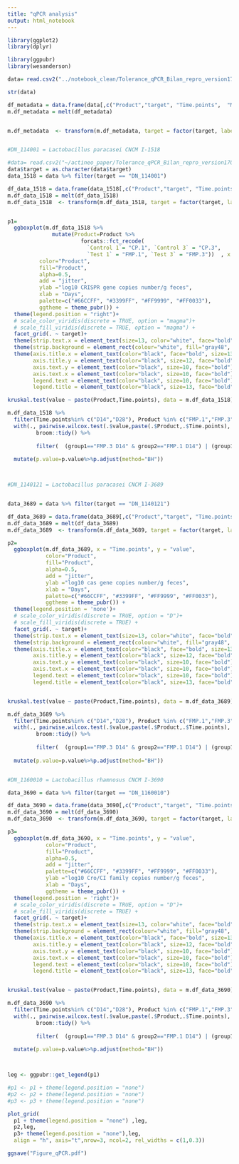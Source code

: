 ```yaml
---
title: "qPCR analysis"
output: html_notebook
---
```


```r

library(ggplot2)
library(dplyr)

library(ggpubr)
library(wesanderson)


```



```r



data= read.csv2("../notebook_clean/Tolerance_qPCR_Bilan_repro_version170804_final_modif260419.csv")

str(data)

df_metadata = data.frame(data[,c("Product","target", "Time.points",  "Mean")])
m.df_metadata = melt(df_metadata)


m.df_metadata  <- transform(m.df_metadata, target = factor(target, labels=c("Lactobacillus paracasei CNCM I-1518", "Lactobacillus paracasei CNCM I-3689", "Lactobacillus rhamnosus CNCM I-3690"), ordered =TRUE))



```



```r


#DN_114001 = Lactobacillus paracasei CNCM I-1518

#data= read.csv2("~/actineo_paper/Tolerance_qPCR_Bilan_repro_version170804_final_modif260419.csv")
data$target = as.character(data$target)
data_1518 = data %>% filter(target == "DN_114001")

df_data_1518 = data.frame(data_1518[,c("Product","target", "Time.points",  "Mean")])
m.df_data_1518 = melt(df_data_1518)
m.df_data_1518  <- transform(m.df_data_1518, target = factor(target, labels=c("Lactobacillus paracasei CNCM I-1518"), ordered =TRUE))


p1=
  ggboxplot(m.df_data_1518 %>% 
              mutate(Product=Product %>% 
                       forcats::fct_recode(
                         `Control 1`= "CP.1", `Control 3` = "CP.3",
                         `Test 1` = "FMP.1", `Test 3` = "FMP.3"))  , x = "Time.points", y = "value",
          color="Product",
          fill="Product",
          alpha=0.5,
          add = "jitter",
          ylab ="log10 CRISPR gene copies number/g feces",
          xlab = "Days",
          palette=c("#66CCFF", "#3399FF", "#FF9999", "#FF0033"),
          ggtheme = theme_pubr()) +
  theme(legend.position = "right")+
  # scale_color_viridis(discrete = TRUE, option = "magma")+
  # scale_fill_viridis(discrete = TRUE, option = "magma") +
  facet_grid(. ~ target)+
  theme(strip.text.x = element_text(size=13, color="white", face="bold")) +
  theme(strip.background = element_rect(colour="white", fill="gray48", linetype="solid"))+
  theme(axis.title.x = element_text(color="black", face="bold", size=13),
        axis.title.y = element_text(color="black", size=12, face="bold"),
        axis.text.y = element_text(color="black", size=10, face="bold"),
        axis.text.x = element_text(color="black", size=10, face="bold"),
        legend.text = element_text(color="black", size=10, face="bold"),
        legend.title = element_text(color="black", size=13, face="bold"))

kruskal.test(value ~ paste(Product,Time.points), data = m.df_data_1518)

m.df_data_1518 %>%
  filter(Time.points%in% c("D14","D28"), Product %in% c("FMP.1","FMP.3")) %>%
  with(., pairwise.wilcox.test(.$value,paste(.$Product,.$Time.points), data=. , p.adjust.method = "non") %>% 
         broom::tidy() %>%
         
         filter(  (group1=="FMP.3 D14" & group2=="FMP.1 D14") | (group1=="FMP.3 D28" & group2=="FMP.1 D28")  )) %>%
  
  mutate(p.value=p.value%>%p.adjust(method="BH"))




```




```r


#DN_1140121 = Lactobacillus paracasei CNCM I-3689


data_3689 = data %>% filter(target == "DN_1140121")

df_data_3689 = data.frame(data_3689[,c("Product","target", "Time.points",  "Mean")])
m.df_data_3689 = melt(df_data_3689)
m.df_data_3689  <- transform(m.df_data_3689, target = factor(target, labels=c("Lactobacillus paracasei CNCM I-3689"), ordered =TRUE))

p2=
  ggboxplot(m.df_data_3689, x = "Time.points", y = "value",
            color="Product",
            fill="Product",
            alpha=0.5,
            add = "jitter",
            ylab ="log10 cas gene copies number/g feces",
            xlab = "Days",
            palette=c("#66CCFF", "#3399FF", "#FF9999", "#FF0033"),
            ggtheme = theme_pubr()) +
  theme(legend.position = 'none')+
  # scale_color_viridis(discrete = TRUE, option = "D")+
  # scale_fill_viridis(discrete = TRUE) +
  facet_grid(. ~ target)+
  theme(strip.text.x = element_text(size=13, color="white", face="bold")) +
  theme(strip.background = element_rect(colour="white", fill="gray48", linetype="solid"))+
  theme(axis.title.x = element_text(color="black", face="bold", size=13),
        axis.title.y = element_text(color="black", size=12, face="bold"),
        axis.text.y = element_text(color="black", size=10, face="bold"),
        axis.text.x = element_text(color="black", size=10, face="bold"),
        legend.text = element_text(color="black", size=10, face="bold"),
        legend.title = element_text(color="black", size=13, face="bold"))


kruskal.test(value ~ paste(Product,Time.points), data = m.df_data_3689)

m.df_data_3689 %>%
  filter(Time.points%in% c("D14","D28"), Product %in% c("FMP.1","FMP.3")) %>%
  with(., pairwise.wilcox.test(.$value,paste(.$Product,.$Time.points), data=. , p.adjust.method = "non") %>% 
         broom::tidy() %>%
         
         filter(  (group1=="FMP.3 D14" & group2=="FMP.1 D14") | (group1=="FMP.3 D28" & group2=="FMP.1 D28")  )) %>%
  
  mutate(p.value=p.value%>%p.adjust(method="BH"))



```



```r



#DN_1160010 = Lactobacillus rhamnosus CNCM I-3690

data_3690 = data %>% filter(target == "DN_1160010")

df_data_3690 = data.frame(data_3690[,c("Product","target", "Time.points",  "Mean")])
m.df_data_3690 = melt(df_data_3690)
m.df_data_3690  <- transform(m.df_data_3690, target = factor(target, labels=c("Lactobacillus rhamnosus CNCM I-3690"), ordered =TRUE))

p3=
  ggboxplot(m.df_data_3690, x = "Time.points", y = "value",
            color="Product",
            fill="Product",
            alpha=0.5,
            add = "jitter",
            palette=c("#66CCFF", "#3399FF", "#FF9999", "#FF0033"),
            ylab ="log10 Cro/CI family copies number/g feces",
            xlab = "Days",
            ggtheme = theme_pubr()) +
  theme(legend.position = 'right')+
  # scale_color_viridis(discrete = TRUE, option = "D")+
  # scale_fill_viridis(discrete = TRUE) +
  facet_grid(. ~ target)+
  theme(strip.text.x = element_text(size=13, color="white", face="bold")) +
  theme(strip.background = element_rect(colour="white", fill="gray48", linetype="solid"))+
  theme(axis.title.x = element_text(color="black", face="bold", size=13),
        axis.title.y = element_text(color="black", size=12, face="bold"),
        axis.text.y = element_text(color="black", size=10, face="bold"),
        axis.text.x = element_text(color="black", size=10, face="bold"),
        legend.text = element_text(color="black", size=10, face="bold"),
        legend.title = element_text(color="black", size=13, face="bold"))


kruskal.test(value ~ paste(Product,Time.points), data = m.df_data_3690)

m.df_data_3690 %>%
  filter(Time.points%in% c("D14","D28"), Product %in% c("FMP.1","FMP.3")) %>%
  with(., pairwise.wilcox.test(.$value,paste(.$Product,.$Time.points), data=. , p.adjust.method = "non") %>% 
         broom::tidy() %>%
         
         filter(  (group1=="FMP.3 D14" & group2=="FMP.1 D14") | (group1=="FMP.3 D28" & group2=="FMP.1 D28")  )) %>%
  
  mutate(p.value=p.value%>%p.adjust(method="BH"))




```






```r


leg <- ggpubr::get_legend(p1)

#p1 <- p1 + theme(legend.position = "none")
#p2 <- p2 + theme(legend.position = "none")
#p3 <- p3 + theme(legend.position = "none")

plot_grid(
  p1 + theme(legend.position = "none") ,leg,
  p2,leg,
  p3+ theme(legend.position = "none"),leg, 
  align = "h", axis="t",nrow=3, ncol=2, rel_widths = c(1,0.3))

ggsave("Figure_qPCR.pdf")


```

